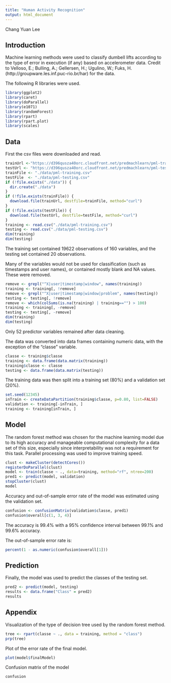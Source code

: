 ---
title: "Human Activity Recognition"
output: html_document
---
Chang Yuan Lee

## Introduction

Machine learning methods were used to classify dumbell lifts according to the type of error in execution (if any) based on accelerometer data. Credit to Velloso, E.; Bulling, A.; Gellersen, H.; Ugulino, W.; Fuks, H. (http://groupware.les.inf.puc-rio.br/har) for the data.

The following R libraries were used.
```{r message = FALSE}
library(ggplot2)
library(caret)
library(doParallel)
library(e1071)
library(randomForest)
library(rpart)
library(rpart.plot)
library(scales)
```

## Data

First the csv files were downloaded and read.
```{r}
trainUrl <-"https://d396qusza40orc.cloudfront.net/predmachlearn/pml-training.csv"
testUrl <- "https://d396qusza40orc.cloudfront.net/predmachlearn/pml-testing.csv"
trainFile <- "./data/pml-training.csv"
testFile  <- "./data/pml-testing.csv"
if (!file.exists("./data")) {
  dir.create("./data")
}
if (!file.exists(trainFile)) {
  download.file(trainUrl, destfile=trainFile, method="curl")
}
if (!file.exists(testFile)) {
  download.file(testUrl, destfile=testFile, method="curl")
}
training <- read.csv("./data/pml-training.csv")
testing <- read.csv("./data/pml-testing.csv")
dim(training)
dim(testing)
```

The training set contained 19622 observations of 160 variables, and the testing set contained 20 observations.

Many of the variables would not be used for classification (such as timestamps and user names), or contained mostly blank and NA values. These were removed.
```{r}
remove <- grepl("^X|user|timestamp|window", names(training))
training <- training[, !remove]
remove <- grepl("^X|user|timestamp|window|problem", names(testing))
testing <- testing[, !remove]
remove <- which(colSums(is.na(training) | training=="") > 100)
training <- training[, -remove]
testing <- testing[, -remove]
dim(training)
dim(testing)
```

Only 52 predictor variables remained after data cleaning.

The data was converted into data frames containing numeric data, with the exception of the "classe" variable.
```{r}
classe <- training$classe
training <- data.frame(data.matrix(training))
training$classe <- classe
testing <- data.frame(data.matrix(testing))
```

The training data was then split into a training set (80%) and a validation set (20%).
```{r}
set.seed(12345)
inTrain <- createDataPartition(training$classe, p=0.80, list=FALSE)
validation <- training[-inTrain, ]
training <- training[inTrain, ]
```

## Model

The random forest method was chosen for the machine learning model due to its high accuracy and manageable computational complexity for a data set of this size, especially since interpretability was not a requirement for this task. Parallel processing was used to improve training speed.
```{r}
clust <- makeCluster(detectCores())
registerDoParallel(clust)
model <- train(classe ~ ., data=training, method="rf", ntree=200)
pred1 <- predict(model, validation)
stopCluster(clust)
model
```

Accuracy and out-of-sample error rate of the model was estimated using the validation set.
```{r}
confusion <- confusionMatrix(validation$classe, pred1)
confusion$overall[c(1, 3, 4)]
```
The accuracy is 99.4% with a 95% confidence interval between 99.1% and 99.6% accuracy. 

The out-of-sample error rate is:
```{r}
percent(1 - as.numeric(confusion$overall[1]))
```

## Prediction

Finally, the model was used to predict the classes of the testing set.
```{r}
pred2 <- predict(model, testing)
results <- data.frame("Class" = pred2)
results
```

## Appendix

Visualization of the type of decision tree used by the random forest method.
```{r}
tree <- rpart(classe ~ ., data = training, method = "class")
prp(tree)
```

Plot of the error rate of the final model.
```{r}
plot(model$finalModel)
```

Confusion matrix of the model
```{r}
confusion
```

